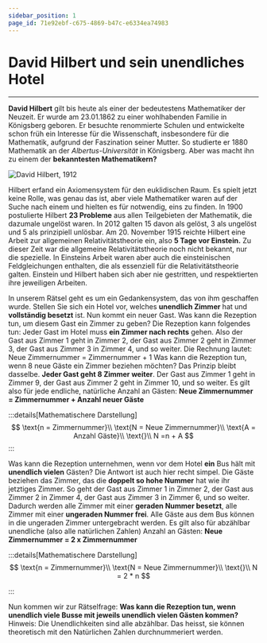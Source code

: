 ```yaml
---
sidebar_position: 1
page_id: 71e92ebf-c675-4869-b47c-e6334ea74983
---
```


# David Hilbert und sein unendliches Hotel

---

**David Hilbert** gilt bis heute als einer der bedeutestens Mathematiker der Neuzeit. Er wurde am 23.01.1862 zu einer wohlhabenden Familie in Königsberg geboren. Er besuchte renommierte Schulen und entwickelte schon früh ein Interesse für die Wissenschaft, insbesondere für die Mathematik, aufgrund der Faszination seiner Mutter. So studierte er 1880 Mathematik an der *Albertus-Universität* in Königsberg. Aber was macht ihn zu einem der **bekanntesten Mathematikern?**

![David Hilbert, 1912](./images/david_hilbert.jpg)

Hilbert erfand ein Axiomensystem für den euklidischen Raum. Es spielt jetzt keine Rolle, was genau das ist, aber viele Mathematiker waren auf der Suche nach einem und hielten es für notwendig, eins zu finden.&#x20;
In 1900 postulierte Hilbert **23 Probleme** aus allen Teilgebieten der Mathematik, die dazumale ungelöst waren. In 2012 galten 15 davon als gelöst, 3 als ungelöst und 5 als prinzipiell unlösbar.
Am 20. November 1915 reichte Hilbert eine Arbeit zur allgemeinen Relativitätstheorie ein, also **5 Tage vor Einstein.** Zu dieser Zeit war die allgemeine Relativitätstheorie noch nicht bekannt, nur die spezielle. In Einsteins Arbeit waren aber auch die einsteinischen Feldgleichungen enthalten, die als essenziell für die Relativitätstheorie galten. Einstein und Hilbert haben sich aber nie gestritten, und respektierten ihre jeweiligen Arbeiten.

In unserem Rätsel geht es um ein Gedankensystem, das von ihm geschaffen wurde. Stellen Sie sich ein Hotel vor, welches **unendlich Zimmer** hat und **vollständig besetzt** ist. Nun kommt ein neuer Gast. Was kann die Rezeption tun, um diesem Gast ein Zimmer zu geben?
Die Rezeption kann folgendes tun: Jeder Gast im Hotel muss **ein Zimmer nach rechts** gehen. Also der Gast aus Zimmer 1 geht in Zimmer 2, der Gast aus Zimmer 2 geht in Zimmer 3, der Gast aus Zimmer 3 in Zimmer 4, und so weiter. Die Rechnung lautet:&#x20;
Neue Zimmernummer = Zimmernummer + 1
Was kann die Rezeption tun, wenn 8 neue Gäste ein Zimmer beziehen möchten? Das Prinzip bleibt dasselbe. **Jeder Gast geht 8 Zimmer weiter**. Der Gast aus Zimmer 1 geht in Zimmer 9, der Gast aus Zimmer 2 geht in Zimmer 10, und so weiter.&#x20;
Es gilt also für jede endliche, natürliche Anzahl an Gästen:&#x20;
**Neue Zimmernummer = Zimmernummer + Anzahl neuer Gäste**

:::details[Mathematischere Darstellung]
$$
\text{n = Zimmernummer}\\
\text{N = Neue Zimmernummer}\\
\text{A = Anzahl Gäste}\\
\text{}\\
N =n + A
$$
:::



Was kann die Rezeption unternehmen, wenn vor dem Hotel **ein** Bus hält mit **unendlich vielen** Gästen? Die Antwort ist auch hier recht simpel. Die Gäste beziehen das Zimmer, das die **doppelt so hohe Nummer** hat wie ihr jetztiges Zimmer. So geht der Gast aus Zimmer 1 in Zimmer 2, der Gast aus Zimmer 2 in Zimmer 4, der Gast aus Zimmer 3 in Zimmer 6, und so weiter. Dadurch werden alle Zimmer mit einer **geraden Nummer besetzt**, alle Zimmer mit einer **ungeraden Nummer frei**. Alle Gäste aus dem Bus können in die ungeraden Zimmer untergebracht werden.&#x20;
Es gilt also für abzählbar unendliche (also alle natürlichen Zahlen) Anzahl an Gästen:
**Neue Zimmernummer = 2 x Zimmernummer**

:::details[Mathematischere Darstellung]
$$
\text{n = Zimmernummer}\\
\text{N = Neue Zimmernummer}\\
\text{}\\
N = 2 * n
$$


:::



Nun kommen wir zur Rätselfrage:
**Was kann die Rezeption tun, wenn unendlich viele Busse mit jeweils unendlich vielen Gästen kommen?**
Hinweis: Die Unendlichkeiten sind alle abzählbar. Das heisst, sie können theoretisch mit den Natürlichen Zahlen durchnummeriert werden.